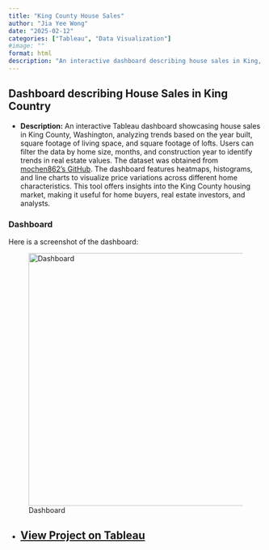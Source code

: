 ```yaml
---
title: "King County House Sales"
author: "Jia Yee Wong"
date: "2025-02-12"
categories: ["Tableau", "Data Visualization"]
#image: ""
format: html
description: "An interactive dashboard describing house sales in King, Washington."
---
```


## **Dashboard describing House Sales in King Country**

-   **Description:** An interactive Tableau dashboard showcasing house sales in King County, Washington, analyzing trends based on the year built, square footage of living space, and square footage of lofts. Users can filter the data by home size, months, and construction year to identify trends in real estate values. The dataset was obtained from [mochen862's GitHub](https://github.com/mochen862/king-county-house-sales). The dashboard features heatmaps, histograms, and line charts to visualize price variations across different home characteristics. This tool offers insights into the King County housing market, making it useful for home buyers, real estate investors, and analysts.

### **Dashboard**

Here is a screenshot of the dashboard:

![Dashboard](kingcounty.png){width="500px"}

-   

    ## [**View Project on Tableau**](https://public.tableau.com/app/profile/jia.yee.wong/viz/KingCountyHouseSales_17393203393110/KingCountyHouseSales#1){target="_blank"}
